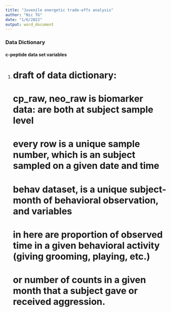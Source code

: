 ```yaml
---
title: "Juvenile energetic trade-offs analysis"
author: "Nic TG"
date: "1/6/2022"
output: word_document
---
```


### Data Dictionary

#### c-peptide data set variables

1. 
# draft of data dictionary:
# cp_raw, neo_raw is biomarker data: are both at subject sample level
# every row is a unique sample number, which is an subject sampled on a given date and time
# behav dataset, is a unique subject-month of behavioral observation, and variables
# in here are proportion of observed time in a given behavioral activity (giving grooming, playing, etc.)
# or number of counts in a given month that a subject gave or received aggression.

